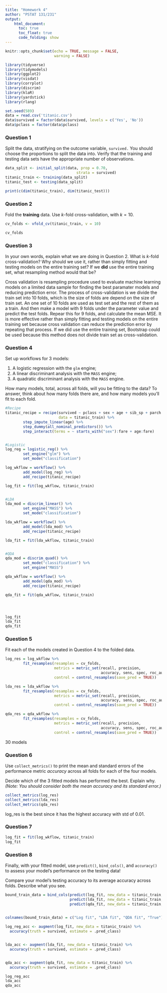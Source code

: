 ```yaml
---
title: "Homework 4"
author: "PSTAT 131/231"
output:
    html_document:
      toc: true
      toc_float: true
      code_folding: show
---
```


```r
knitr::opts_chunk$set(echo = TRUE, message = FALSE,
                      warning = FALSE)
```


```r

library(tidyverse)
library(tidymodels)
library(ggplot2)
library(visdat)
library(corrplot)
library(discrim)
library(klaR)
library(yardstick)
library(rlang)

set.seed(589)
data = read.csv('titanic.csv')
data$survived = factor(data$survived, levels = c('Yes', 'No'))
data$pclass = factor(data$pclass)

```





### Question 1

Split the data, stratifying on the outcome variable, `survived.`  You should choose the proportions to split the data into. Verify that the training and testing data sets have the appropriate number of observations. 


```r

data_split <- initial_split(data, prop = 0.70,
                                strata = survived)
titanic_train <- training(data_split)
titanic_test <- testing(data_split)

print(c(dim(titanic_train), dim(titanic_test)))

```




### Question 2

Fold the **training** data. Use *k*-fold cross-validation, with $k = 10$.

```r

cv_folds <- vfold_cv(titanic_train, v = 10)

cv_folds
```


### Question 3

In your own words, explain what we are doing in Question 2. What is *k*-fold cross-validation? Why should we use it, rather than simply fitting and testing models on the entire training set? If we **did** use the entire training set, what resampling method would that be?


   
   
Cross validation is resampling procedure used to evaluate machine learning models on a limited data sample for finding the best paramater models and reducing prediction error. The process of cross-validation is we divide the train set into 10 folds, which is the size of folds are depend on the size of train set. An one set of 10 folds are used as test set and the rest of them as a train. And then make a model with 9 folds under the parameter value and predict the test folds. Repear this for 9 folds, and calculate the mean MSE. It is more effective rather than simply fitting and testing models on the entire training set because cross validation can reduce the prediction error by repeating that process. If we did use the entire training set, Bootstrap could be used because this method does not divide train set as cross-validation.





### Question 4

Set up workflows for 3 models:

1. A logistic regression with the `glm` engine;
2. A linear discriminant analysis with the `MASS` engine;
3. A quadratic discriminant analysis with the `MASS` engine.

How many models, total, across all folds, will you be fitting to the data? To answer, think about how many folds there are, and how many models you'll fit to each fold.

```r
#Recipe
titanic_recipe = recipe(survived ~ pclass + sex + age + sib_sp + parch + fare, 
                        data = titanic_train) %>%
        step_impute_linear(age) %>%
        step_dummy(all_nominal_predictors()) %>%
        step_interact(terms = ~ starts_with("sex"):fare + age:fare)


#Logistic
log_reg = logistic_reg() %>% 
        set_engine("glm") %>% 
        set_mode("classification")

log_wkflow = workflow() %>% 
        add_model(log_reg) %>% 
        add_recipe(titanic_recipe)

log_fit = fit(log_wkflow, titanic_train)


#LDA
lda_mod = discrim_linear() %>%
        set_engine("MASS") %>%
        set_mode("classification")

lda_wkflow = workflow() %>% 
        add_model(lda_mod) %>% 
        add_recipe(titanic_recipe)

lda_fit = fit(lda_wkflow, titanic_train)


#QDA
qda_mod = discrim_quad() %>% 
        set_mode("classification") %>% 
        set_engine("MASS")

qda_wkflow = workflow() %>% 
        add_model(qda_mod) %>% 
        add_recipe(titanic_recipe)

qda_fit = fit(qda_wkflow, titanic_train)




log_fit
lda_fit
qda_fit


```






### Question 5

Fit each of the models created in Question 4 to the folded data.

```r
log_res = log_wkflow %>% 
        fit_resamples(resamples = cv_folds, 
                      metrics = metric_set(recall, precision, 
                                           accuracy, sens, spec, roc_auc),
                      control = control_resamples(save_pred = TRUE)) 

lda_res = lda_wkflow %>%
        fit_resamples(resamples = cv_folds,
                      metrics = metric_set(recall, precision, 
                                           accuracy, sens, spec, roc_auc),
                      control = control_resamples(save_pred = TRUE))

qda_res = qda_wkflow %>%
        fit_resamples(resamples = cv_folds,
                      metrics = metric_set(recall, precision, 
                                           accuracy, sens, spec, roc_auc),
                      control = control_resamples(save_pred = TRUE))
```

30 models 

### Question 6

Use `collect_metrics()` to print the mean and standard errors of the performance metric *accuracy* across all folds for each of the four models.

Decide which of the 3 fitted models has performed the best. Explain why. *(Note: You should consider both the mean accuracy and its standard error.)*


```r
collect_metrics(log_res)
collect_metrics(lda_res)
collect_metrics(qda_res)


```
log_res is the best since it has the highest accuracy with std of 0.01.

### Question 7

```r
log_fit = fit(log_wkflow, titanic_train)
log_fit

```


### Question 8

Finally, with your fitted model, use `predict()`, `bind_cols()`, and `accuracy()` to assess your model’s performance on the testing data!

Compare your model’s testing accuracy to its average accuracy across folds. Describe what you see.



```r
bound_train_data = bind_cols(predict(log_fit, new_data = titanic_train, type = "class"),
                             predict(lda_fit, new_data = titanic_train, type = "class"),
                             predict(qda_fit, new_data = titanic_train, type = "class"))
                             

colnames(bound_train_data) = c("Log fit", "LDA fit", "QDA fit", "True")

log_reg_acc <- augment(log_fit, new_data = titanic_train) %>%
  accuracy(truth = survived, estimate = .pred_class)


lda_acc <- augment(lda_fit, new_data = titanic_train) %>%
  accuracy(truth = survived, estimate = .pred_class)


qda_acc <- augment(qda_fit, new_data = titanic_train) %>%
  accuracy(truth = survived, estimate = .pred_class)

log_reg_acc
lda_acc
qda_acc
```
































